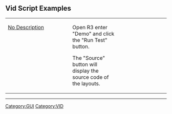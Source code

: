 ==Vid Script Examples==
<TABLE WIDTH=100% CELLPADDING=10 CELLSPACING=10><TR><TD WIDTH=40% VALIGN=TOP>
[[images/Gui-test.png|No Description]]
</TD><TD VALIGN=TOP>

Open R3 enter "Demo" and click the "Run Test" button.

The "Source" button will display the source code of the layouts.
</TD>
<TD WIDTH=30%></TD>
</TR></TABLE>


----
{{Template:Scripting_with_VID_TOC}}
[[Category:GUI]]
[[Category:VID]]